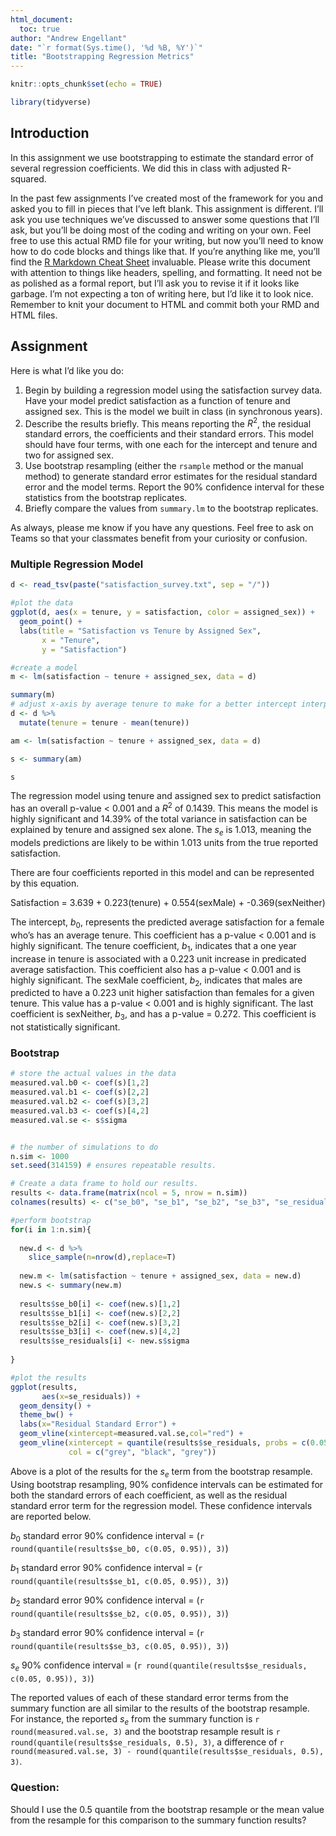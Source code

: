 ```yaml
---
html_document:
  toc: true
author: "Andrew Engellant"
date: "`r format(Sys.time(), '%d %B, %Y')`"
title: "Bootstrapping Regression Metrics"
---
```


```r
knitr::opts_chunk$set(echo = TRUE)

library(tidyverse)

```

## Introduction

In this assignment we use bootstrapping to estimate the standard error 
of several regression coefficients. We did this in class with adjusted R-squared.

In the past few assignments I've created most of the framework for you and 
asked you to fill in pieces that I've left blank. This assignment is 
different. I'll ask you use techniques we've discussed to answer some questions
that I'll ask, but you'll be doing most of the coding and writing on your own. 
Feel free to use this actual RMD file for your writing, but now you'll need 
to know how to do code blocks and things like that. If you're anything like me,
you'll find the 
[R Markdown Cheat Sheet](https://github.com/rstudio/cheatsheets/raw/master/rmarkdown-2.0.pdf)
invaluable. Please write this document with attention to things like headers, 
spelling, and formatting. It need not be as polished as a formal report, but 
I'll ask you to revise it if it looks like garbage. I'm not expecting a ton of writing here, but I'd like 
it to look nice. Remember to knit your document to HTML and commit both 
your RMD and HTML files. 

## Assignment

Here is what I'd like you do: 

1. Begin by building a regression model using the satisfaction survey data. Have your 
model predict satisfaction as a function of tenure and assigned sex. This is the model
we built in class (in synchronous years). 
1. Describe the results briefly. This means reporting the $R^2$, the residual standard
errors, the coefficients and their standard errors. This model 
should have four terms, with one each for the intercept and tenure and two for 
assigned sex. 
1. Use bootstrap resampling (either the `rsample` method or the manual method) to 
generate standard error estimates for the residual standard error and the model terms. 
Report the 90% confidence interval for these statistics from the bootstrap replicates. 
1. Briefly compare the values from `summary.lm` to the bootstrap replicates. 

As always, please me know if you have any questions. Feel free to ask on Teams 
so that your
classmates benefit from your curiosity or confusion. 

### Multiple Regression Model

```r
d <- read_tsv(paste("satisfaction_survey.txt", sep = "/"))

#plot the data
ggplot(d, aes(x = tenure, y = satisfaction, color = assigned_sex)) +
  geom_point() +
  labs(title = "Satisfaction vs Tenure by Assigned Sex",
       x = "Tenure",
       y = "Satisfaction")

#create a model
m <- lm(satisfaction ~ tenure + assigned_sex, data = d)

summary(m)
# adjust x-axis by average tenure to make for a better intercept interpretation
d <- d %>%
  mutate(tenure = tenure - mean(tenure))

am <- lm(satisfaction ~ tenure + assigned_sex, data = d)

s <- summary(am)

s
```


The regression model using tenure and assigned sex to predict satisfaction has an overall p-value < 0.001 and a $R^2$ of 0.1439. This means the model is highly significant and 14.39% of the total variance in satisfaction can be explained by tenure and assigned sex alone. The $s_e$ is 1.013, meaning the models predictions are likely to be within 1.013 units from the true reported satisfaction. 

There are four coefficients reported in this model and can be represented by this equation. 

Satisfaction = 3.639 + 0.223(tenure) + 0.554(sexMale) + -0.369(sexNeither)

The intercept, $b_0$, represents the predicted average satisfaction for a female who's has an average tenure. This coefficient has a p-value < 0.001 and is highly significant. The tenure coefficient, $b_1$, indicates that a one year increase in tenure is associated with a 0.223 unit increase in predicated average satisfaction. This coefficient also has a p-value < 0.001 and is highly significant. The sexMale coefficient, $b_2$, indicates that males are predicted to have a 0.223 unit higher satisfaction than females for a given tenure. This value has a p-value < 0.001 and is highly significant. The last coefficient is sexNeither, $b_3$, and has a p-value = 0.272. This coefficient is not statistically significant. 


### Bootstrap 

```r
# store the actual values in the data
measured.val.b0 <- coef(s)[1,2]
measured.val.b1 <- coef(s)[2,2]
measured.val.b2 <- coef(s)[3,2]
measured.val.b3 <- coef(s)[4,2]
measured.val.se <- s$sigma


# the number of simulations to do
n.sim <- 1000
set.seed(314159) # ensures repeatable results. 

# Create a data frame to hold our results. 
results <- data.frame(matrix(ncol = 5, nrow = n.sim))
colnames(results) <- c("se_b0", "se_b1", "se_b2", "se_b3", "se_residuals")

#perform bootstrap
for(i in 1:n.sim){
  
  new.d <- d %>% 
    slice_sample(n=nrow(d),replace=T)
  
  new.m <- lm(satisfaction ~ tenure + assigned_sex, data = new.d)
  new.s <- summary(new.m)
  
  results$se_b0[i] <- coef(new.s)[1,2]
  results$se_b1[i] <- coef(new.s)[2,2]
  results$se_b2[i] <- coef(new.s)[3,2]
  results$se_b3[i] <- coef(new.s)[4,2]
  results$se_residuals[i] <- new.s$sigma
  
}

#plot the results
ggplot(results,
       aes(x=se_residuals)) + 
  geom_density() + 
  theme_bw() + 
  labs(x="Residual Standard Error") + 
  geom_vline(xintercept=measured.val.se,col="red") +
  geom_vline(xintercept = quantile(results$se_residuals, probs = c(0.05,0.5,0.95)),
             col = c("grey", "black", "grey"))
```


Above is a plot of the results for the $s_e$ term from the bootstrap resample. Using bootstrap resampling, 90% confidence intervals can be estimated for both the standard errors of each coefficient, as well as the residual standard error term for the regression model. These confidence intervals are reported below. 

$b_0$ standard error 90% confidence interval = (`r round(quantile(results$se_b0, c(0.05, 0.95)), 3)`)

$b_1$ standard error 90% confidence interval = (`r round(quantile(results$se_b1, c(0.05, 0.95)), 3)`) 

$b_2$ standard error 90% confidence interval = (`r round(quantile(results$se_b2, c(0.05, 0.95)), 3)`) 

$b_3$ standard error 90% confidence interval = (`r round(quantile(results$se_b3, c(0.05, 0.95)), 3)`)

$s_e$ 90% confidence interval = (`r round(quantile(results$se_residuals, c(0.05, 0.95)), 3)`)


The reported values of each of these standard error terms from the summary function are all similar to the results of the bootstrap resample. For instance, the reported $s_e$ from the summary function is `r round(measured.val.se, 3)` and the bootstrap resample result is `r round(quantile(results$se_residuals, 0.5), 3)`, a difference of `r round(measured.val.se, 3) - round(quantile(results$se_residuals, 0.5), 3)`. 

### Question:
Should I use the 0.5 quantile from the bootstrap resample or the mean value from the resample for this comparison to the summary function results?

